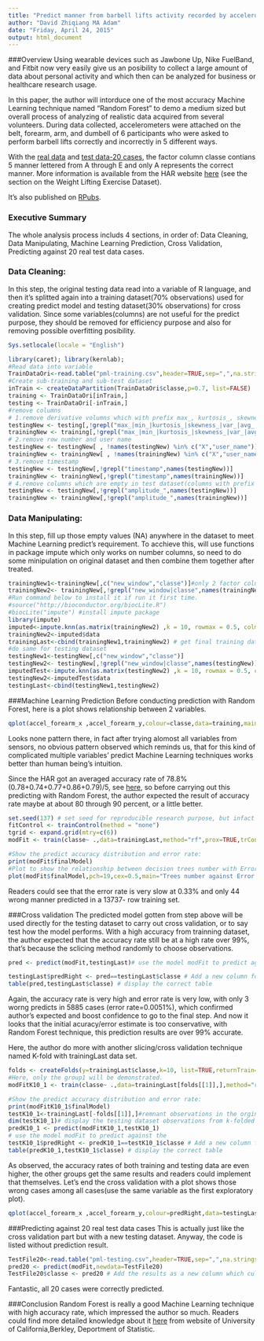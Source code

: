 ```yaml
---
title: "Predict manner from barbell lifts activity recorded by accelerometers"
author: "David Zhiqiang MA Adam"
date: "Friday, April 24, 2015"
output: html_document
---
```

###Overview
Using wearable devices such as Jawbone Up, Nike FuelBand, and Fitbit now very easily give us an posibility to collect a large amount of data about personal activity and which then can be analyzed for business or healthcare research usage.
  
In this paper, the author will intorduce one of the most accuracy Machine Learning technique named "Random Forest" to demo a medium sized but overall process of analyzing of realistic data acquired from several volunteers. During data collected, accelerometers were attached on the belt, forearm, arm, and dumbell of 6 participants who were asked to perform barbell lifts correctly and incorrectly in 5 different ways.

With the [real data](https://d396qusza40orc.cloudfront.net/predmachlearn/pml-training.csv) and [test data-20 cases](https://d396qusza40orc.cloudfront.net/predmachlearn/pml-testing.csv), the factor column classe contians 5 manner lettered from A through E and only A represents the correct manner. More information is available from the HAR  website [here](http://groupware.les.inf.puc-rio.br/har) (see the section on the Weight Lifting Exercise Dataset).

It's also published on [RPubs](http://rpubs.com/DavidMzq/76178).
  
### Executive Summary
The whole analysis process includs 4 sections, in order of: Data Cleaning, Data Manipulating, Machine Learning Prediction, Cross Validation, Predicting against 20 real test data cases. 

### Data Cleaning:
In this step, the original testing data read into a variable of R language, and then it's splitted again into a training dataset(70% observations) used for creating predict model and testing dataset(30% observations) for cross validation.
Since some variables(columns) are not useful for the predict purpose, they should be removed for efficiency purpose and also for removing possible overfitting posibility.

```r
Sys.setlocale(locale = "English")
```
```r
library(caret); library(kernlab);
#Read data into variable
TrainDataOri<-read.table("pml-training.csv",header=TRUE,sep=",",na.strings="NA")
#Create sub-training and sub-test dataset
inTrain <- createDataPartition(TrainDataOri$classe,p=0.7, list=FALSE)
training <- TrainDataOri[inTrain,]
testing <- TrainDataOri[-inTrain,]
#remove columns
# 1.remove derivative volumns which with prefix max_, kurtosis_, skewness_, min_, var_, avg_, stddev_
testingNew <- testing[,!grepl("max_|min_|kurtosis_|skewness_|var_|avg_|stddev_",names(testing))]
trainingNew <- training[,!grepl("max_|min_|kurtosis_|skewness_|var_|avg_|stddev_",names(training))]
# 2.remove row number and user name
testingNew <- testingNew[ , !names(testingNew) %in% c("X","user_name")]
trainingNew <- trainingNew[ , !names(trainingNew) %in% c("X","user_name")]
# 3.remove timestamp
testingNew <- testingNew[,!grepl("timestamp",names(testingNew))]
trainingNew <- trainingNew[,!grepl("timestamp",names(trainingNew))]
# 4.remove columns which are empty in test dataset(columns with prefix amplitude), avoiding unnecessary unmatching occur.
testingNew <- testingNew[,!grepl("amplitude_",names(testingNew))]
trainingNew <- trainingNew[,!grepl("amplitude_",names(trainingNew))]
```  
### Data Manipulating:
In this step, fill up those empty values (NA) anywhere in the dataset to meet Machine Learning predict's requirement. To acchieve this, will use functions in package impute which only works on number columns, so need to do some minipulation on original dataset and then combine them together after treated.
```r
trainingNew1<-trainingNew[,c("new_window","classe")]#only 2 factor columns in the new matrix trainingNew1
trainingNew2<- trainingNew[,!grepl("new_window|classe",names(trainingNew))] #all other numeric columns into trainingNew2 which will be treated via imputaing.
#Run command below to install it if run it first time.
#source("http://bioconductor.org/biocLite.R")
#biocLite("impute") #install impute package
library(impute)
imputed<-impute.knn(as.matrix(trainingNew2) ,k = 10, rowmax = 0.5, colmax = 0.99, maxp = 1500)
trainingNew2<-imputed$data
trainingLast<-cbind(trainingNew1,trainingNew2) # get final training dataset trainingLast
#do same for testing dataset
testingNew1<-testingNew[,c("new_window","classe")]
testingNew2<- testingNew[,!grepl("new_window|classe",names(testingNew))] 
imputedTest<-impute.knn(as.matrix(testingNew2) ,k = 10, rowmax = 0.5, colmax = 0.99, maxp = 1500)
testingNew2<-imputedTest$data
testingLast<-cbind(testingNew1,testingNew2)
```  
###Machine Learning Prediction
Before conducting prediction with Random Forest, here is a plot shows relationship between 2 variables.
```r
qplot(accel_forearm_x ,accel_forearm_y,colour=classe,data=training,main="Predictor with Manner")
```
  
Looks none pattern there, in fact after trying alomost all variables from sensors, no obvious pattern observed which reminds us, that for this kind of complicated multiple variables' predict Machine Learning techniques works better than human being's intuition.

Since the HAR got an averaged accuracy rate of 78.8% (0.78+0.74+0.77+0.86+0.79)/5, see [here](http://groupware.les.inf.puc-rio.br/har), so before carrying out this predicting with Random Forest, the author expected the result of accuracy rate maybe at about 80 through 90 percent, or a little better.
```r
set.seed(137) # set seed for reproducible research purpose, but infact it doesn't work with this prediction for some random calculation occur.
fitControl <- trainControl(method = "none")
tgrid <- expand.grid(mtry=c(6))
modFit <- train(classe~ .,data=trainingLast,method="rf",prox=TRUE,trControl = fitControl, tuneGrid=tgrid) #method="rf" represents "Random forest" used.

#Show the predict accuracy distribution and error rate:
print(modFit$finalModel)
#Plot to show the relationship between decision trees number with Error rate.
plot(modFit$finalModel,pch=19,cex=0.5,main="Trees number against Error Rate")
```  

Readers could see that the error rate is very slow at 0.33% and only 44 wrong manner predicted in a 13737- row training set.
  
###Cross validation
The predicted model gotten from step above will be used directly for the testing dataset to carry out cross validation, or to say test how the model performs. With a high accuracy from trainning dataset, the author expected that the accuracy rate still be at a high rate over 99%, that's because the sclicing method randomly to choose observations.

```r
pred <- predict(modFit,testingLast)# use the model modFit to predict against testing data.
```
```r
testingLast$predRight <- pred==testingLast$classe # Add a new column for correct predicted cases
table(pred,testingLast$classe) # display the correct table
```  
Again, the accuracy rate is very high and error rate is very low, with only 3 worng predicts in 5885 cases (error rate=0.0051%), which confirmed author's expected and boost confidence to go to the final step. And now it looks that the initial acuracy/error estimate is too conservative, with Random Forest technique, this prediction results are over 99% accurate.

Here, the author do more with another slicing/cross validation technique named K-fold with trainingLast data set.
```r
folds <- createFolds(y=trainingLast$classe,k=10, list=TRUE,returnTrain=TRUE) #get returned dataset for sub-training, K=10 means slicing trainingLast into 10 sub-groups and will take each of these groups as testing set one by one. 
#Here, only the group1 will be demonstrated.
modFitK10_1 <- train(classe~ .,data=trainingLast[folds[[1]],],method="rf",prox=TRUE,trControl = fitControl, tuneGrid=tgrid) #predict on the first group(9/10 observations) 

#Show the predict accuracy distribution and error rate:
print(modFitK10_1$finalModel)
testK10_1<-trainingLast[-folds[[1]],]#remnant observations in the orginal training dataset(trainingLast) to be testing data.
dim(testK10_1)# display the testing dataset observations from k-folded steps.
predK10_1 <- predict(modFitK10_1,testK10_1)
# use the model modFit to predict against the 
testK10_1$predRight <- predK10_1==testK10_1$classe # Add a new column for correct predicted cases
table(predK10_1,testK10_1$classe) # display the correct table
```
As observed, the accuracy rates of both training and testing data are even higher, the other groups get the same results and readers could implement that themselves.
Let's end the cross validation with a plot shows those wrong cases among all cases(use the same variable as the first exploratory plot).
```r
qplot(accel_forearm_x ,accel_forearm_y,colour=predRight,data=testingLast,main="newdata Predictions")
```

###Predicting against 20 real test data cases
This is actually just like the cross validation part but with a new testing dataset. Anyway, the code is listed without prediction result.
```r
TestFile20<-read.table("pml-testing.csv",header=TRUE,sep=",",na.strings="NA")
pred20 <- predict(modFit,newdata=TestFile20)
TestFile20$classe <- pred20 # Add the results as a new column which culd be compared with real values.
``` 
Fantastic, all 20 cases were correctly predicted.  

###Conclusion
Random Forest is really a good Machine Learning technique with high accuracy rate, which impressed the author so much. Readers could find more detailed knowledge about it [here](http://www.stat.berkeley.edu/~breiman/RandomForests/cc_home.htm) from website of University of California,Berkley, Deportment of Statistic.


